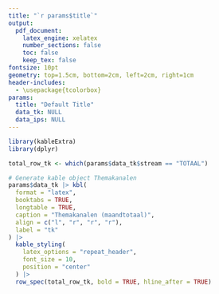 ```yaml
---
title: "`r params$title`"
output: 
  pdf_document:
    latex_engine: xelatex
    number_sections: false
    toc: false
    keep_tex: false
fontsize: 10pt
geometry: top=1.5cm, bottom=2cm, left=2cm, right=1cm
header-includes:
  - \usepackage{tcolorbox}
params:
  title: "Default Title"
  data_tk: NULL
  data_ips: NULL
---
```


```r
library(kableExtra)
library(dplyr)

total_row_tk <- which(params$data_tk$stream == "TOTAAL")

# Generate kable object Themakanalen
params$data_tk |> kbl(
  format = "latex",
  booktabs = TRUE,
  longtable = TRUE,
  caption = "Themakanalen (maandtotaal)",
  align = c("l", "r", "r", "r"),
  label = "tk"
) |>
  kable_styling(
    latex_options = "repeat_header",
    font_size = 10,
    position = "center"
  ) |> 
  row_spec(total_row_tk, bold = TRUE, hline_after = TRUE)
```

\begin{samepage}
\begin{tcolorbox}[colback=gray!5, colframe=gray!60, title=Aantal unieke luisteraars]
Deze maand waren er \textbf{`r format(params$data_ips, big.mark = ".", decimal.mark = ",")`} unieke luisteraars (over alle kanalen samen, dus Luister Live, Themakanalen en Radio OnDemand, van zowel Concertzender als World of Jazz).
\end{tcolorbox}
\end{samepage}

